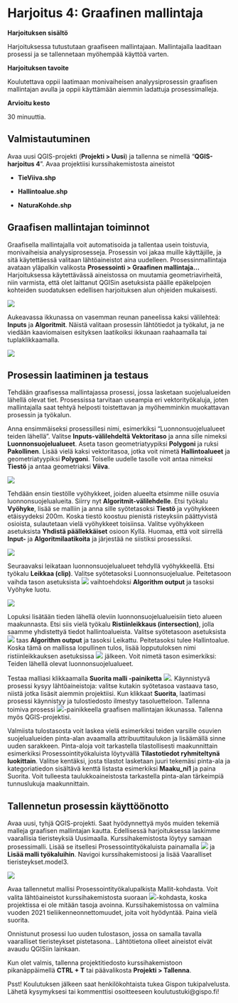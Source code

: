 # Harjoitus 4: Graafinen mallintaja

**Harjoituksen sisältö**

Harjoituksessa tutustutaan graafiseen mallintajaan. Mallintajalla laaditaan prosessi ja se tallennetaan myöhempää käyttöä varten.

**Harjoituksen tavoite**

Koulutettava oppii laatimaan monivaiheisen analyysiprosessin graafisen mallintajan avulla ja oppii käyttämään aiemmin ladattuja prosessimalleja.

**Arvioitu kesto**

30 minuuttia.

## Valmistautuminen

Avaa uusi QGIS-projekti (**Projekti \> Uusi**) ja tallenna se nimellä "**QGIS-harjoitus 4**". Avaa projektiisi kurssihakemistosta aineistot 

-   **TieViiva.shp**

-   **Hallintoalue.shp**

-   **NaturaKohde.shp**



## Graafisen mallintajan toiminnot

Graafisella mallintajalla voit automatisoida ja tallentaa usein toistuvia, monivaiheisia analyysiprosesseja. Prosessin voi jakaa muille käyttäjille, ja sitä käytettäessä valitaan lähtöaineistot aina uudelleen. Prosessinmallintaja avataan yläpalkin valikosta **Prosessointi \> Graafinen mallintaja...** 
Harjoituksessa käytettävässä aineistossa on muutamia geometriavirheitä, niin varmista, että olet laittanut QGISin asetuksista päälle epäkelpojen kohteiden suodatuksen edellisen harjoituksen alun ohjeiden mukaisesti.

![](img/harjoitus_4/image1.png)

Aukeavassa ikkunassa on vasemman reunan paneelissa kaksi välilehteä: **Inputs** ja **Algoritmit**. Näistä valitaan prosessin lähtötiedot ja työkalut, ja ne viedään kaaviomaisen esityksen laatikoiksi ikkunaan raahaamalla tai tuplaklikkaamalla.

![](img/harjoitus_4/image12.png)

## Prosessin laatiminen ja testaus

Tehdään graafisessa mallintajassa prosessi, jossa lasketaan suojelualueiden lähellä olevat tiet. Prosessissa tarvitaan useampia eri vektorityökaluja, joten mallintajalla saat tehtyä helposti toistettavan ja  myöhemminkin muokattavan prosessin ja työkalun.


Anna ensimmäiseksi prosessillesi nimi, esimerkiksi "Luonnonsuojelualueet teiden lähellä". Valitse **Inputs-välilehdeltä Vektoritaso** ja anna sille nimeksi **Luonnonsuojelualueet**. Aseta tason geometriatyypiksi **Polygoni** ja ruksi **Pakollinen**. Lisää vielä kaksi vektoritasoa, jotka voit nimetä **Hallintoalueet** ja geometriatyypiksi **Polygoni**. Toiselle uudelle tasolle voit antaa nimeksi **Tiestö** ja antaa geometriaksi **Viiva**.

![](img/harjoitus_4/image13.png)

Tehdään ensin tiestölle vyöhykkeet, joiden alueelta etsimme niille osuvia luonnonsuojelualueita. Siirry nyt **Algoritmit-välilehdelle**. Etsi työkalu **Vyöhyke**, lisää se malliin ja anna sille syötetasoksi **Tiestö** ja vyöhykkeen etäisyydeksi 200m. Koska tiestö koostuu pienistä risteyksiin päättyvistä osioista, sulautetaan vielä vyöhykkeet toisiinsa. Valitse vyöhykkeen asetuksista **Yhdistä päällekkäiset** osioon Kyllä. 
Huomaa, että voit siirrellä **Input-** ja **Algoritmilaatikoita** ja järjestää ne siistiksi prosessiksi.

![](img/harjoitus_4/image14.png)

Seuraavaksi leikataan luonnonsuojelualueet tehdyllä vyöhykkeellä. Etsi työkalu **Leikkaa (clip)**. Valitse syötetasoksi Luonnonsuojelualue. Peitetasoon vaihda tason asetuksista ![](img/harjoitus_4/image16.png) vaihtoehdoksi **Algorithm output** ja tasoksi Vyöhyke luotu.

![](img/harjoitus_4/image15.png)

Lopuksi lisätään tieden lähellä oleviin luonnonsuojelualueisiin tieto alueen maakunnasta. Etsi siis vielä työkalu **Ristiinleikkaus (intersection)**, jolla saamme yhdistettyä tiedot hallintoalueista. Valitse syötetasoon asetuksista ![](img/harjoitus_4/image16.png) taas **Algorithm output** ja tasoksi Leikattu. Peitetasoksi tulee Hallintoalue. Koska tämä on mallissa lopullinen tulos, lisää lopputuloksen nimi ristiinleikkauksen asetuksissa ![](img/harjoitus_4/image17.png) jälkeen. Voit nimetä tason esimerkiksi: Teiden lähellä olevat luonnonsuojelualueet.

Testaa malliasi klikkaamalla **Suorita malli -painiketta** ![](img/harjoitus_4/image6.png). Käynnistyvä prosessi kysyy lähtöaineistoja: valitse kutakin syötetasoa vastaava taso, niistä jotka lisäsit aiemmin projektiisi. Kun klikkaat **Suorita**, laatimasi prosessi käynnistyy ja tulostiedosto ilmestyy tasoluetteloon. Tallenna toimiva prosessi ![](img/harjoitus_4/image7.png)-painikkeella graafisen mallintajan ikkunassa. Tallenna myös QGIS-projektisi.

Valmiista tulostasosta voit laskea vielä esimerkiksi teiden varsille osuvien suojelualueiden pinta-alan avaamalla attribuuttitaulukon ja lisäämällä sinne uuden sarakkeen. Pinta-aloja voit tarkastella tilastollisesti maakunnittain esimerkiksi Prosessointityökaluista löytyvällä **Tilastotiedot ryhmiteltynä luokittain**. Valitse kentäksi, josta tilastot lasketaan juuri tekemäsi pinta-ala ja kategoriatiedon sisältävä kenttä listasta esimerkiksi **Maaku_ni1** ja paina Suorita. Voit tulleesta taulukkoaineistosta tarkastella pinta-alan tärkeimpiä tunnuslukuja maakunnittain.


## Tallennetun prosessin käyttöönotto

Avaa uusi, tyhjä QGIS-projekti. Saat hyödynnettyä myös muiden tekemiä malleja graafisen mallintajan kautta. Edellisessä harjoituksessa laskimme vaarallisia tieristeyksiä Uusimaalla. Kurssihakemistosta löytyy samaan prosessimalli. Lisää se itsellesi Prosessointityökaluista painamalla ![](img/harjoitus_4/image16.png) ja **Lisää malli työkaluihin**. Navigoi kurssihakemistoosi ja lisää Vaaralliset tieristeykset.model3.

![](img/harjoitus_4/image8.png)

Avaa tallennetut mallisi Prosessointityökalupalkista Mallit-kohdasta. Voit valita lähtöaineistot kurssihakemistosta suoraan  ![](img/harjoitus_4/image10.png)-kohdasta, koska projektissa ei ole mitään tasoja avoinna. Kurssihakemistossa on valmiina vuoden 2021 tieliikenneonnettomuudet, joita voit hyödyntää. Paina vielä suorita.[](img/harjoitus_4/image11.png)

Onnistunut prosessi luo uuden tulostason, jossa on samalla tavalla vaaralliset tieristeykset pistetasona.. Lähtötietona olleet aineistot eivät avaudu QGISiin lainkaan. 

Kun olet valmis, tallenna projektitiedosto kurssihakemistoon pikanäppäimellä **CTRL + T** tai päävalikosta **Projekti \> Tallenna**.

::: hint-box
Psst! Koulutuksen jälkeen saat henkilökohtaista tukea Gispon tukipalvelusta. Lähetä kysymyksesi tai kommenttisi osoitteeseen koulutustuki\@gispo.fi!
:::
